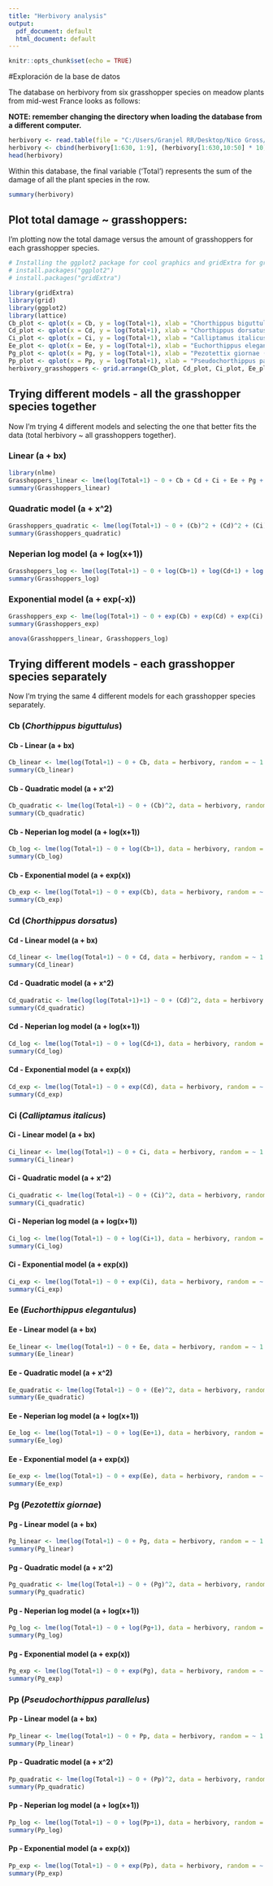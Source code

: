 ```yaml
---
title: "Herbivory analysis"
output:
  pdf_document: default
  html_document: default
---
```


```r
knitr::opts_chunk$set(echo = TRUE)
```

#Exploración de la base de datos

The database on herbivory from six grasshopper species on meadow plants from mid-west France looks as follows:

**NOTE: remember changing the directory when loading the database from a different computer.**

```r
herbivory <- read.table(file = "C:/Users/Granjel RR/Desktop/Nico Gross/Herbivory_2013.txt", header = TRUE, sep = "\t")
herbivory <- cbind(herbivory[1:630, 1:9], (herbivory[1:630,10:50] * 10))
head(herbivory)
```
Within this database, the final variable ('Total') represents the sum of the damage of all the plant species in the row.

```r
summary(herbivory)
```

## Plot total damage ~ grasshoppers:

I'm plotting now the total damage versus the amount of grasshoppers for each grasshopper species.

```r
# Installing the ggplot2 package for cool graphics and gridExtra for grids
# install.packages("ggplot2")
# install.packages("gridExtra")
```

```r
library(gridExtra)
library(grid)
library(ggplot2)
library(lattice)
Cb_plot <- qplot(x = Cb, y = log(Total+1), xlab = "Chorthippus biguttulus (Cb)", ylab = "Total herbivory", data = herbivory)
Cd_plot <- qplot(x = Cd, y = log(Total+1), xlab = "Chorthippus dorsatus (Cd)", ylab = " ", data = herbivory)
Ci_plot <- qplot(x = Ci, y = log(Total+1), xlab = "Calliptamus italicus (Ci)", ylab = " ", data = herbivory)
Ee_plot <- qplot(x = Ee, y = log(Total+1), xlab = "Euchorthippus elegantulus (Ee)", ylab = "Total herbivory", data = herbivory)
Pg_plot <- qplot(x = Pg, y = log(Total+1), xlab = "Pezotettix giornae (Pg)", ylab = " ", data = herbivory)
Pp_plot <- qplot(x = Pp, y = log(Total+1), xlab = "Pseudochorthippus parallelus (Pp)", ylab = " ", data = herbivory)
herbivory_grasshoppers <- grid.arrange(Cb_plot, Cd_plot, Ci_plot, Ee_plot, Pg_plot, Pp_plot, nrow = 2, ncol = 3)
```

## Trying different models - all the grasshopper species together

Now I'm trying 4 different models and selecting the one that better fits the data (total herbivory ~ all grasshoppers together).

### Linear (a + bx)

```r
library(nlme)
Grasshoppers_linear <- lme(log(Total+1) ~ 0 + Cb + Cd + Ci + Ee + Pg + Pp, data = herbivory, random = ~ 1 | block)
summary(Grasshoppers_linear)
```

### Quadratic model (a + x^2)

```r
Grasshoppers_quadratic <- lme(log(Total+1) ~ 0 + (Cb)^2 + (Cd)^2 + (Ci)^2 + (Ee)^2 + (Pg)^2 + (Pp)^2, data = herbivory, random = ~ 1 | block)
summary(Grasshoppers_quadratic)
```

### Neperian log model (a + log(x+1))

```r
Grasshoppers_log <- lme(log(Total+1) ~ 0 + log(Cb+1) + log(Cd+1) + log(Ci+1) + log(Ee+1) + log(Pg+1) + log(Pp+1), data = herbivory, random = ~ 1 | block)
summary(Grasshoppers_log)
```

### Exponential model (a + exp(-x))

```r
Grasshoppers_exp <- lme(log(Total+1) ~ 0 + exp(Cb) + exp(Cd) + exp(Ci) + exp(Ee) + exp(Pg) + exp(Pp), data = herbivory, random = ~ 1 | block)
summary(Grasshoppers_exp)
```


```r

anova(Grasshoppers_linear, Grasshoppers_log)

```





















## Trying different models - each grasshopper species separately

Now I'm trying the same 4 different models for each grasshopper species separately.

### **Cb (_Chorthippus biguttulus_)**

#### Cb - Linear (a + bx)

```r
Cb_linear <- lme(log(Total+1) ~ 0 + Cb, data = herbivory, random = ~ 1 | block)
summary(Cb_linear)
```

#### Cb - Quadratic model (a + x^2)

```r
Cb_quadratic <- lme(log(Total+1) ~ 0 + (Cb)^2, data = herbivory, random = ~ 1 | block)
summary(Cb_quadratic)
```

#### Cb - Neperian log model (a + log(x+1))

```r
Cb_log <- lme(log(Total+1) ~ 0 + log(Cb+1), data = herbivory, random = ~ 1 | block)
summary(Cb_log)
```

#### Cb - Exponential model (a + exp(x))

```r
Cb_exp <- lme(log(Total+1) ~ 0 + exp(Cb), data = herbivory, random = ~ 1 | block)
summary(Cb_exp)
```

### **Cd (_Chorthippus dorsatus_)**

#### Cd - Linear model (a + bx)

```r
Cd_linear <- lme(log(Total+1) ~ 0 + Cd, data = herbivory, random = ~ 1 | block)
summary(Cd_linear)
```

#### Cd - Quadratic model (a + x^2)

```r
Cd_quadratic <- lme(log(log(Total+1)+1) ~ 0 + (Cd)^2, data = herbivory, random = ~ 1 | block)
summary(Cd_quadratic)
```

#### Cd - Neperian log model (a + log(x+1))

```r
Cd_log <- lme(log(Total+1) ~ 0 + log(Cd+1), data = herbivory, random = ~ 1 | block)
summary(Cd_log)
```

#### Cd - Exponential model (a + exp(x))

```r
Cd_exp <- lme(log(Total+1) ~ 0 + exp(Cd), data = herbivory, random = ~ 1 | block)
summary(Cd_exp)
```


### **Ci (_Calliptamus italicus_)**

#### Ci - Linear model (a + bx)

```r
Ci_linear <- lme(log(Total+1) ~ 0 + Ci, data = herbivory, random = ~ 1 | block)
summary(Ci_linear)
```

#### Ci - Quadratic model (a + x^2)

```r
Ci_quadratic <- lme(log(Total+1) ~ 0 + (Ci)^2, data = herbivory, random = ~ 1 | block)
summary(Ci_quadratic)
```

#### Ci - Neperian log model (a + log(x+1))

```r
Ci_log <- lme(log(Total+1) ~ 0 + log(Ci+1), data = herbivory, random = ~ 1 | block)
summary(Ci_log)
```

#### Ci - Exponential model (a + exp(x))

```r
Ci_exp <- lme(log(Total+1) ~ 0 + exp(Ci), data = herbivory, random = ~ 1 | block)
summary(Ci_exp)
```

### **Ee (_Euchorthippus elegantulus_)**

#### Ee - Linear model (a + bx)

```r
Ee_linear <- lme(log(Total+1) ~ 0 + Ee, data = herbivory, random = ~ 1 | block)
summary(Ee_linear)
```

#### Ee - Quadratic model (a + x^2)

```r
Ee_quadratic <- lme(log(Total+1) ~ 0 + (Ee)^2, data = herbivory, random = ~ 1 | block)
summary(Ee_quadratic)
```

#### Ee - Neperian log model (a + log(x+1))

```r
Ee_log <- lme(log(Total+1) ~ 0 + log(Ee+1), data = herbivory, random = ~ 1 | block)
summary(Ee_log)
```

#### Ee - Exponential model (a + exp(x))

```r
Ee_exp <- lme(log(Total+1) ~ 0 + exp(Ee), data = herbivory, random = ~ 1 | block)
summary(Ee_exp)
```

### **Pg (_Pezotettix giornae_)**

#### Pg - Linear model (a + bx)

```r
Pg_linear <- lme(log(Total+1) ~ 0 + Pg, data = herbivory, random = ~ 1 | block)
summary(Pg_linear)
```

#### Pg - Quadratic model (a + x^2)

```r
Pg_quadratic <- lme(log(Total+1) ~ 0 + (Pg)^2, data = herbivory, random = ~ 1 | block)
summary(Pg_quadratic)
```

#### Pg - Neperian log model (a + log(x+1))

```r
Pg_log <- lme(log(Total+1) ~ 0 + log(Pg+1), data = herbivory, random = ~ 1 | block)
summary(Pg_log)
```

#### Pg - Exponential model (a + exp(x))

```r
Pg_exp <- lme(log(Total+1) ~ 0 + exp(Pg), data = herbivory, random = ~ 1 | block)
summary(Pg_exp)
```

### **Pp (_Pseudochorthippus parallelus_)**

#### Pp - Linear model (a + bx)

```r
Pp_linear <- lme(log(Total+1) ~ 0 + Pp, data = herbivory, random = ~ 1 | block)
summary(Pp_linear)
```

#### Pp - Quadratic model (a + x^2)

```r
Pp_quadratic <- lme(log(Total+1) ~ 0 + (Pp)^2, data = herbivory, random = ~ 1 | block)
summary(Pp_quadratic)
```

#### Pp - Neperian log model (a + log(x+1))

```r
Pp_log <- lme(log(Total+1) ~ 0 + log(Pp+1), data = herbivory, random = ~ 1 | block)
summary(Pp_log)
```

#### Pp - Exponential model (a + exp(x))

```r
Pp_exp <- lme(log(Total+1) ~ 0 + exp(Pp), data = herbivory, random = ~ 1 | block)
summary(Pp_exp)
```














